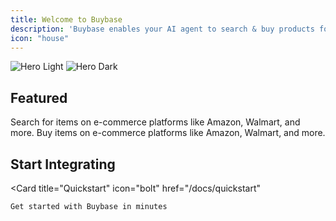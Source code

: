 ```yaml
---
title: Welcome to Buybase
description: 'Buybase enables your AI agent to search & buy products for users on top e-commerce platforms.'
icon: "house"
---
```


<img
  className="block dark:hidden"
  src="/images/hero-light.svg"
  alt="Hero Light"
/>
<img
  className="hidden dark:block"
  src="/images/hero-dark.svg"
  alt="Hero Dark"
/>

## Featured

<CardGroup cols={2}>
  <Card
    title="Search"
    icon="pen-to-square"
    href="/api/search/post"
  >
    Search for items on e-commerce platforms like Amazon, Walmart, and more.
  </Card>
  <Card
    title="Buy"
    icon="image"
    href="/api/buy/post"
  >
    Buy items on e-commerce platforms like Amazon, Walmart, and more.
  </Card>
</CardGroup>

## Start Integrating

  <Card
    title="Quickstart"
    icon="bolt"
    href="/docs/quickstart"
  >
    Get started with Buybase in minutes
  </Card>
  

